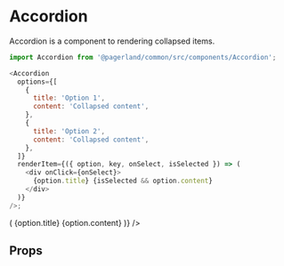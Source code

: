 

<Meta title="Themes|Startup/Components/Accordion" component={Accordion} />

# Accordion

Accordion is a component to rendering collapsed items.

```js
import Accordion from '@pagerland/common/src/components/Accordion';

<Accordion
  options={[
    {
      title: 'Option 1',
      content: 'Collapsed content',
    },
    {
      title: 'Option 2',
      content: 'Collapsed content',
    },
  ]}
  renderItem={({ option, key, onSelect, isSelected }) => (
    <div onClick={onSelect}>
      {option.title} {isSelected && option.content}
    </div>
  )}
/>;
```

<Preview>
  <Story name="Default">
    <Theme>
      <Accordion
        options={[
          {
            title: 'Lorem ipsum dolor sit amet, consectetur adipiscing',
            content:
              'Phasellus porta nibh metus, vel imperdiet dui viverra a. Vestibulum eget tempus lorem, eget placerat lacus. Quisque et metus velit. Lorem ipsum dolor sit amet, consectetur adipiscing elit.',
          },
          {
            title: 'Duis fermentum augue diam, at efficitur',
            content:
              'Aenean ante justo, sodales ut semper ac, consectetur id lacus. Pellentesque habitant morbi tristique senectus et netus et malesuada fames ac turpis egestas. Quisque vel risus turpis.',
          },
        ]}
        renderItem={({ option, key, onSelect, isSelected }) => (
          <Card borderRadius={8} onClick={onSelect} p={4} mb={2} as="button">
            <Typography variant="h4">{option.title}</Typography>
            <Fade duration={600} collapse when={isSelected}>
              <Typography pt={2}>{option.content}</Typography>
            </Fade>
          </Card>
        )}
      />
    </Theme>
  </Story>
</Preview>

## Props

<Props of={Accordion} />
